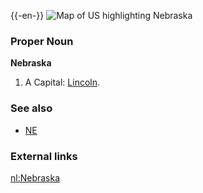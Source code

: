 {{wikipedia}}
{{-en-}}
[[Image:Map of USA highlighting Nebraska.png|thumb|right|Map of US highlighting Nebraska]]

===Proper Noun===
'''Nebraska'''
#A {{USstate}}  Capital: [[Lincoln]].
===See also===
*[[NE]]
===External links===
{{pedialite}}

[[nl:Nebraska]]